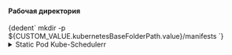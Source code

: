 


<h4>Рабочая директория</h4>
<CodeBlock language="bash">
  {dedent`
    mkdir -p ${CUSTOM_VALUE.kubernetesBaseFolderPath.value}/manifests
  `}
</CodeBlock>

<details className="custom-gray-block">
<summary>Static Pod Kube-Schedulerr</summary>

<h4>Генерация манифеста</h4>
<CodeBlock language="bash">
  {dedent`
    cat <<EOF > ${CUSTOM_VALUE.kubernetesBaseFolderPath.value}/manifests/kube-scheduler.yaml
    apiVersion: v1
    kind: Pod
    metadata:
      creationTimestamp: null
      labels:
        component: kube-scheduler
        tier: control-plane
      name: kube-scheduler
      namespace: kube-system
    spec:
      containers:
      - command:
        - kube-scheduler
        - --authentication-kubeconfig=${KUBE_SCHEDULER_ARGS.authenticationKubeconfig.value}
        - --authentication-skip-lookup=${KUBE_SCHEDULER_ARGS.authenticationSkipLookup.value}
        - --authentication-token-webhook-cache-ttl=${KUBE_SCHEDULER_ARGS.authenticationTokenWebhookCacheTtl.value}
        - --authentication-tolerate-lookup-failure=${KUBE_SCHEDULER_ARGS.authenticationTolerateLookupFailure.value}
        - --authorization-always-allow-paths=${KUBE_SCHEDULER_ARGS.authorizationAlwaysAllowPaths.value}
        - --authorization-kubeconfig=${KUBE_SCHEDULER_ARGS.authorizationKubeconfig.value}
        - --authorization-webhook-cache-authorized-ttl=${KUBE_SCHEDULER_ARGS.authorizationWebhookCacheAuthorizedTtl.value}
        - --authorization-webhook-cache-unauthorized-ttl=${KUBE_SCHEDULER_ARGS.authorizationWebhookCacheUnauthorizedTtl.value}
        - --bind-address=${KUBE_SCHEDULER_ARGS.bindAddress.value}
        - --client-ca-file=${KUBE_SCHEDULER_ARGS.clientCaFile.value}
        - --contention-profiling=${KUBE_SCHEDULER_ARGS.contentionProfiling.value}
        - --help=${KUBE_SCHEDULER_ARGS.help.value}
        - --http2-max-streams-per-connection=${KUBE_SCHEDULER_ARGS.http2MaxStreamsPerConnection.value}
        - --kube-api-burst=${KUBE_SCHEDULER_ARGS.kubeApiBurst.value}
        - --kube-api-content-type=${KUBE_SCHEDULER_ARGS.kubeApiContentType.value}
        - --kube-api-qps=${KUBE_SCHEDULER_ARGS.kubeApiQps.value}
        - --kubeconfig=${KUBE_SCHEDULER_ARGS.kubeconfig.value}
        - --leader-elect=${KUBE_SCHEDULER_ARGS.leaderElect.value}
        - --leader-elect-lease-duration=${KUBE_SCHEDULER_ARGS.leaderElectLeaseDuration.value}
        - --leader-elect-renew-deadline=${KUBE_SCHEDULER_ARGS.leaderElectRenewDeadline.value}
        - --leader-elect-resource-lock=${KUBE_SCHEDULER_ARGS.leaderElectResourceLock.value}
        - --leader-elect-resource-name=${KUBE_SCHEDULER_ARGS.leaderElectResourceName.value}
        - --leader-elect-resource-namespace=${KUBE_SCHEDULER_ARGS.leaderElectResourceNamespace.value}
        - --leader-elect-retry-period=${KUBE_SCHEDULER_ARGS.leaderElectRetryPeriod.value}
        - --log-flush-frequency=${KUBE_SCHEDULER_ARGS.logFlushFrequency.value}
        - --log-json-info-buffer-size=${KUBE_SCHEDULER_ARGS.logJsonInfoBufferSize.value}
        - --log-json-split-stream=${KUBE_SCHEDULER_ARGS.logJsonSplitStream.value}
        - --log-text-info-buffer-size=${KUBE_SCHEDULER_ARGS.logTextInfoBufferSize.value}
        - --log-text-split-stream=${KUBE_SCHEDULER_ARGS.logTextSplitStream.value}
        - --logging-format=${KUBE_SCHEDULER_ARGS.loggingFormat.value}
        - --permit-address-sharing=${KUBE_SCHEDULER_ARGS.permitAddressSharing.value}
        - --permit-port-sharing=${KUBE_SCHEDULER_ARGS.permitPortSharing.value}
        - --pod-max-in-unschedulable-pods-duration=${KUBE_SCHEDULER_ARGS.podMaxInUnschedulablePodsDuration.value}
        - --profiling=${KUBE_SCHEDULER_ARGS.profiling.value}
        - --requestheader-extra-headers-prefix=${KUBE_SCHEDULER_ARGS.requestheaderExtraHeadersPrefix.value}
        - --requestheader-group-headers=${KUBE_SCHEDULER_ARGS.requestheaderGroupHeaders.value}
        - --requestheader-username-headers=${KUBE_SCHEDULER_ARGS.requestheaderUsernameHeaders.value}
        - --secure-port=${KUBE_SCHEDULER_ARGS.securePort.value}
        - --v=${KUBE_SCHEDULER_ARGS.v.value}
        - --version=${KUBE_SCHEDULER_ARGS.version.value}
      # - --allow-metric-labels=${KUBE_SCHEDULER_ARGS.allowMetricLabels.value}
      # - --allow-metric-labels-manifest=${KUBE_SCHEDULER_ARGS.allowMetricLabelsManifest.value}
      # - --cert-dir=${KUBE_SCHEDULER_ARGS.certDir.value}
      # - --config=${KUBE_SCHEDULER_ARGS.config.value}
      # - --disabled-metrics=${KUBE_SCHEDULER_ARGS.disabledMetrics.value}
      # - --feature-gates=${KUBE_SCHEDULER_ARGS.featureGates.value}
      # - --master=${KUBE_SCHEDULER_ARGS.master.value}
      # - --requestheader-allowed-names=${KUBE_SCHEDULER_ARGS.requestheaderAllowedNames.value}
      # - --requestheader-client-ca-file=${KUBE_SCHEDULER_ARGS.requestheaderClientCaFile.value}
      # - --show-hidden-metrics-for-version=${KUBE_SCHEDULER_ARGS.showHiddenMetricsForVersion.value}
      # - --tls-cert-file=${KUBE_SCHEDULER_ARGS.tlsCertFile.value}
      # - --tls-cipher-suites=${KUBE_SCHEDULER_ARGS.tlsCipherSuites.value}
      # - --tls-min-version=${KUBE_SCHEDULER_ARGS.tlsMinVersion.value}
      # - --tls-private-key-file=${KUBE_SCHEDULER_ARGS.tlsPrivateKeyFile.value}
      # - --tls-sni-cert-key=${KUBE_SCHEDULER_ARGS.tlsSniCertKey.value}
      # - --vmodule=${KUBE_SCHEDULER_ARGS.vmodule.value}
      # - --write-config-to=${KUBE_SCHEDULER_ARGS.writeConfigTo.value}
        image: ${CUSTOM_VALUE.baseDockerRegistry.value}/kube-scheduler:${COMPONENTS_VERSION.kubernetes.value}
        imagePullPolicy: IfNotPresent
        livenessProbe:
          failureThreshold: 8
          httpGet:
            path: /healthz
            port: ${PORTS.kubeScheduler.portNumber}
            scheme: HTTPS
          initialDelaySeconds: 10
          periodSeconds: 10
          timeoutSeconds: 15
        name: kube-scheduler
        resources:
          requests:
            cpu: 100m
        startupProbe:
          failureThreshold: 24
          httpGet:
            path: /healthz
            port: ${PORTS.kubeScheduler.portNumber}
            scheme: HTTPS
          initialDelaySeconds: 10
          periodSeconds: 10
          timeoutSeconds: 15
        volumeMounts:
        - mountPath: ${CUSTOM_VALUE.kubernetesBaseFolderPath.value}/scheduler.conf
          name: kubeconfig
          readOnly: true
      hostNetwork: true
      priority: 2000001000
      priorityClassName: system-node-critical
      securityContext:
        seccompProfile:
          type: RuntimeDefault
      volumes:
      - hostPath:
          path: ${CUSTOM_VALUE.kubernetesBaseFolderPath.value}/scheduler.conf
          type: FileOrCreate
        name: kubeconfig
    status: {}
    EOF
  `}
</CodeBlock>
</details>